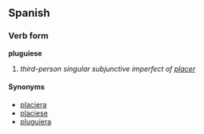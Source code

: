 ==Spanish==
===Verb form===
'''pluguiese'''

# ''third-person singular subjunctive imperfect of [[placer]]''

====Synonyms====
*[[placiera]]
*[[placiese]]
*[[pluguiera]]